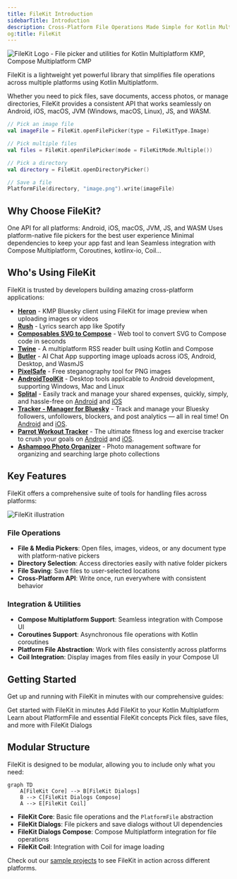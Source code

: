 ```yaml
---
title: FileKit Introduction
sidebarTitle: Introduction
description: Cross-Platform File Operations Made Simple for Kotlin Multiplatform
og:title: FileKit
---
```


<Frame>
  <img
    src="/images/hero-10.png"
    alt="FileKit Logo - File picker and utilities for Kotlin Multiplatform KMP, Compose Multiplatform CMP"
  />
</Frame>

FileKit is a lightweight yet powerful library that simplifies file operations across multiple platforms using Kotlin Multiplatform. 

Whether you need to pick files, save documents, access photos, or manage directories, FileKit provides a consistent API that works seamlessly on Android, iOS, macOS, JVM (Windows, macOS, Linux), JS, and WASM.

```kotlin
// Pick an image file
val imageFile = FileKit.openFilePicker(type = FileKitType.Image)

// Pick multiple files
val files = FileKit.openFilePicker(mode = FileKitMode.Multiple())

// Pick a directory
val directory = FileKit.openDirectoryPicker()

// Save a file
PlatformFile(directory, "image.png").write(imageFile)
```

## Why Choose FileKit?

<CardGroup cols={2}>
  <Card
    title="Cross-Platform"
    icon="globe"
  >
    One API for all platforms: Android, iOS, macOS, JVM, JS, and WASM
  </Card>
  <Card
    title="Native experience"
    icon="puzzle-piece"
  >
    Uses platform-native file pickers for the best user experience
  </Card>
  <Card
    title="Lightweight"
    icon="feather"
  >
    Minimal dependencies to keep your app fast and lean
  </Card>
  <Card
    title="Integrations"
    icon="sparkles"
  >
    Seamless integration with Compose Multiplatform, Coroutines, kotlinx-io, Coil...
  </Card>
</CardGroup>

## Who's Using FileKit

FileKit is trusted by developers building amazing cross-platform applications:

- **[Heron](https://github.com/tunjid/heron)** - KMP Bluesky client using FileKit for image preview when uploading images or videos
- **[Rush](https://github.com/shub39/Rush)** - Lyrics search app like Spotify
- **[Composables SVG to Compose](https://composables.com/svg-to-compose)** - Web tool to convert SVG to Compose code in seconds
- **[Twine](https://github.com/msasikanth/twine)** - A multiplatform RSS reader built using Kotlin and Compose
- **[Butler](https://github.com/HLCaptain/butler)** - AI Chat App supporting image uploads across iOS, Android, Desktop, and WasmJS
- **[PixelSafe](https://github.com/StefanOltmann/pixelsafe)** - Free steganography tool for PNG images
- **[AndroidToolKit](https://github.com/LazyIonEs/AndroidToolKit)** - Desktop tools applicable to Android development, supporting Windows, Mac and Linux
- **[Splital](https://splital.com/)** - Easily track and manage your shared expenses, quickly, simply, and hassle-free on [Android](https://play.google.com/store/apps/details?id=com.splital.project) and [iOS](https://apps.apple.com/us/app/splital-settle-up-easily/id6501984581)
- **[Tracker - Manager for Bluesky](https://play.google.com/store/apps/details?id=com.bluesky.followers.analyzer)** - Track and manage your Bluesky followers, unfollowers, blockers, and post analytics — all in real time! On [Android](https://play.google.com/store/apps/details?id=com.bluesky.followers.analyzer) and [iOS](https://apps.apple.com/us/app/tracker-manager-for-bluesky/id6740998282).
- **[Parrot Workout Tracker](https://parrotworkouttracker.com/)** - The ultimate fitness log and exercise tracker to crush your goals on [Android](https://play.google.com/store/apps/details?id=de.kreiniker.parrotworkouttracker) and [iOS](https://apps.apple.com/us/app/workout-tracker-log-parrot/id6741729053).
- **[Ashampoo Photo Organizer](https://www.ashampoo.com/en-us/photo-organizer)** - Photo management software for organizing and searching large photo collections

## Key Features

FileKit offers a comprehensive suite of tools for handling files across platforms:

<Frame>
  <img
    src="/images/intro-illu.png"
    alt="FileKit illustration"
  />
</Frame>

### File Operations
- **File & Media Pickers**: Open files, images, videos, or any document type with platform-native pickers
- **Directory Selection**: Access directories easily with native folder pickers
- **File Saving**: Save files to user-selected locations
- **Cross-Platform API**: Write once, run everywhere with consistent behavior

### Integration & Utilities
- **Compose Multiplatform Support**: Seamless integration with Compose UI
- **Coroutines Support**: Asynchronous file operations with Kotlin coroutines
- **Platform File Abstraction**: Work with files consistently across platforms
- **Coil Integration**: Display images from files easily in your Compose UI

## Getting Started

Get up and running with FileKit in minutes with our comprehensive guides:

<CardGroup cols={2}>
  <Card
      title="Quick Start"
      icon="rocket"
      href="/quickstart"
    >
    Get started with FileKit in minutes
  </Card>
  <Card
    title="Installation"
    icon="download"
    href="/installation"
  >
    Add FileKit to your Kotlin Multiplatform
  </Card>
  <Card
    title="Core Concepts"
    icon="book"
    href="/core/platform-file"
  >
    Learn about PlatformFile and essential FileKit concepts
  </Card>
  <Card
    title="Dialogs setup"
    icon="window"
    href="/dialogs/setup"
  >
    Pick files, save files, and more with FileKit Dialogs
  </Card>
</CardGroup>

## Modular Structure

FileKit is designed to be modular, allowing you to include only what you need:

```mermaid
graph TD
    A[FileKit Core] --> B[FileKit Dialogs]
    B --> C[FileKit Dialogs Compose]
    A --> E[FileKit Coil]
```

- **FileKit Core**: Basic file operations and the `PlatformFile` abstraction
- **FileKit Dialogs**: File pickers and save dialogs without UI dependencies
- **FileKit Dialogs Compose**: Compose Multiplatform integration for file operations
- **FileKit Coil**: Integration with Coil for image loading

Check out our [sample projects](https://github.com/vinceglb/FileKit/tree/main/samples) to see FileKit in action across different platforms.
